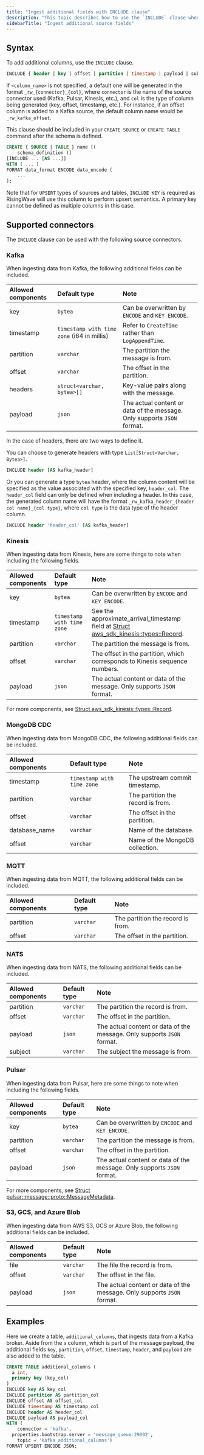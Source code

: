 ```yaml
---
title: "Ingest additional fields with INCLUDE clause"
description: "This topic describes how to use the `INCLUDE` clause when creating a table or source with an external connector to extract fields not included in the payload as separate columns. The payload refers to the actual content or information carried by a message, event, or record, defined in the schema when creating a source or table."
sidebarTitle: "Ingest additional source fields"
---
```


## Syntax

To add additional columns, use the `INCLUDE` clause.

```sql
INCLUDE { header | key | offset | partition | timestamp | payload | subject } [AS <column_name>]
```

If `<column_name>` is not specified, a default one will be generated in the format `_rw_{connector}_{col}`, where `connector` is the name of the source connector used (Kafka, Pulsar, Kinesis, etc.), and `col` is the type of column being generated (key, offset, timestamp, etc.). For instance, if an offset column is added to a Kafka source, the default column name would be `_rw_kafka_offset`.

This clause should be included in your `CREATE SOURCE` or `CREATE TABLE` command after the schema is defined.

```sql
CREATE { SOURCE | TABLE } name [(
    schema_definition )]
[INCLUDE ... [AS ...]]
WITH ( ... )
FORMAT data_format ENCODE data_encode (
    ...
);
```

Note that for `UPSERT` types of sources and tables, `INCLUDE KEY` is required as RisingWave will use this column to perform upsert semantics. A primary key cannot be defined as multiple columns in this case.

## Supported connectors[](#supported-connectors "Direct link to Supported connectors")

The `INCLUDE` clause can be used with the following source connectors.

### Kafka[](#kafka "Direct link to Kafka")

When ingesting data from Kafka, the following additional fields can be included.

| Allowed components | Default type                             | Note                                           |
| :----------------- | :--------------------------------------- | :--------------------------------------------- |
| key                | `bytea`                                    | Can be overwritten by `ENCODE` and `KEY ENCODE`.   |
| timestamp          | `timestamp with time zone` (i64 in millis) | Refer to `CreateTime` rather than `LogAppendTime`. |
| partition          | `varchar`                                  | The partition the message is from.             |
| offset             | `varchar`                                  | The offset in the partition.                   |
| headers            | `struct<varchar, bytea>[]`               | Key-value pairs along with the message.        |
| payload | `json` | The actual content or data of the message. Only supports `JSON` format. |

In the case of headers, there are two ways to define it.

You can choose to generate headers with type `List[Struct<Varchar, Bytea>]`.

```sql
INCLUDE header [AS kafka_header]
```

Or you can generate a type `bytea` header, where the column content will be specified as the value associated with the specified key, `header_col`. The `header_col` field can only be defined when including a header. In this case, the generated column name will have the format `_rw_kafka_header_{header col name}_{col type}`, where `col type` is the data type of the header column.

```sql
INCLUDE header 'header_col' [AS kafka_header]
```

### Kinesis

When ingesting data from Kinesis, here are some things to note when including the following fields.

| Allowed components | Default type      | Note            |
| :----------------- | :---------------- | :-------------- |
| key                | `bytea`             | Can be overwritten by `ENCODE` and `KEY ENCODE`.               |
| timestamp          | `timestamp with time zone` | See the approximate\_arrival\_timestamp field at [Struct aws\_sdk\_kinesis::types::Record](https://docs.rs/aws-sdk-kinesis/latest/aws%5Fsdk%5Fkinesis/types/struct.Record.html). |
| partition          | `varchar`                  | The partition the message is from.                                                                                                                                               |
| offset             | `varchar`                  | The offset in the partition, which corresponds to Kinesis sequence numbers.                                                                                                      |
| payload | `json` | The actual content or data of the message. Only supports `JSON` format. |

For more components, see [Struct aws\_sdk\_kinesis::types::Record](https://docs.rs/aws-sdk-kinesis/latest/aws%5Fsdk%5Fkinesis/types/struct.Record.html).

### MongoDB CDC

When ingesting data from MongoDB CDC, the following additional fields can be included.

| Allowed components | Default type | Note                              |
| :------------------| :------------| :---------------------------------|
| timestamp          | `timestamp with time zone`      | The upstream commit timestamp.     |
| partition          | `varchar`      | The partition the record is from.     |
| offset             | `varchar`      | The offset in the partition.                 |
| database_name             | `varchar`      | Name of the database.                 |
| offset             | `varchar`      | Name of the MongoDB collection.                 |


### MQTT

When ingesting data from MQTT, the following additional fields can be included.

| Allowed components | Default type | Note                              |
| :------------------| :------------| :---------------------------------|
| partition          | `varchar`      | The partition the record is from.     |
| offset             | `varchar`      | The offset in the partition.                 |


### NATS

When ingesting data from NATS, the following additional fields can be included.

| Allowed components | Default type | Note                              |
| :------------------| :------------| :---------------------------------|
| partition          | `varchar`      | The partition the record is from.     |
| offset             | `varchar`      | The offset in the partition.                 |
| payload | `json` | The actual content or data of the message. Only supports `JSON` format. |
| subject | `varchar` |  The subject the message is from. | 

### Pulsar

When ingesting data from Pulsar, here are some things to note when including the following fields.

| Allowed components | Default type | Note                                         |
| :----------------- | :----------- | :------------------------------------------- |
| key                | `bytea`        | Can be overwritten by `ENCODE` and `KEY ENCODE`. |
| partition          | `varchar`      | The partition the message is from.           |
| offset             | `varchar`      | The offset in the partition.                 |
| payload | `json` | The actual content or data of the message. Only supports `JSON` format. |

For more components, see [Struct pulsar::message::proto::MessageMetadata](https://docs.rs/pulsar/latest/pulsar/message/proto/struct.MessageMetadata.html).

### S3, GCS, and Azure Blob

When ingesting data from AWS S3, GCS or Azure Blob, the following additional fields can be included.

| Allowed components | Default type | Note                         |
| :----------------- | :----------- | :--------------------------- |
| file               | `varchar`      | The file the record is from. |
| offset             | `varchar`      | The offset in the file.      |
| payload | `json` | The actual content or data of the message. Only supports `JSON` format. |



## Examples

Here we create a table, `additional_columns`, that ingests data from a Kafka broker. Aside from the `a` column, which is part of the message payload, the additional fields `key`, `partition`, `offset`, `timestamp`, `header`, and `payload` are also added to the table.

```sql
CREATE TABLE additional_columns (
  a int,
  primary key (key_col)
)
INCLUDE key AS key_col
INCLUDE partition AS partition_col
INCLUDE offset AS offset_col
INCLUDE timestamp AS timestamp_col
INCLUDE header AS header_col
INCLUDE payload AS payload_col
WITH (
	connector = 'kafka',
  properties.bootstrap.server = 'message_queue:29092',
	topic = 'kafka_additional_columns')
FORMAT UPSERT ENCODE JSON;

```
